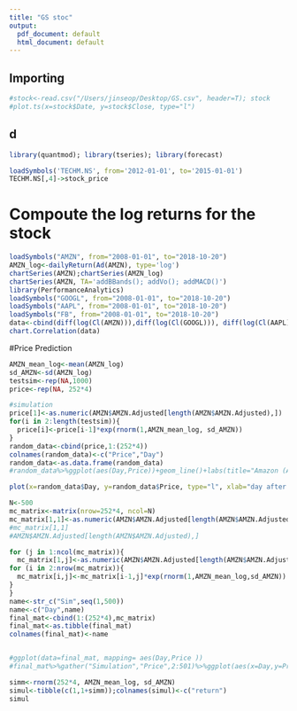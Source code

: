 ```yaml
---
title: "GS stoc"
output:
  pdf_document: default
  html_document: default
---
```



## Importing
```r
#stock<-read.csv("/Users/jinseop/Desktop/GS.csv", header=T); stock
#plot.ts(x=stock$Date, y=stock$Close, type="l")
```
## d
```r
library(quantmod); library(tseries); library(forecast)
```
```r
loadSymbols('TECHM.NS', from='2012-01-01', to='2015-01-01')
TECHM.NS[,4]->stock_price
```
# Compoute the log returns for the stock
```r
loadSymbols("AMZN", from="2008-01-01", to="2018-10-20")
AMZN_log<-dailyReturn(Ad(AMZN), type='log')
chartSeries(AMZN);chartSeries(AMZN_log)
chartSeries(AMZN, TA='addBBands(); addVo(); addMACD()')
library(PerformanceAnalytics)
loadSymbols("GOOGL", from="2008-01-01", to="2018-10-20")
loadSymbols("AAPL", from="2008-01-01", to="2018-10-20")
loadSymbols("FB", from="2008-01-01", to="2018-10-20")
data<-cbind(diff(log(Cl(AMZN))),diff(log(Cl(GOOGL))), diff(log(Cl(AAPL))), diff(log(Cl(FB))))
chart.Correlation(data)
```

#Price Prediction
```r
AMZN_mean_log<-mean(AMZN_log)
sd_AMZN<-sd(AMZN_log)
testsim<-rep(NA,1000)
price<-rep(NA, 252*4)

#simulation
price[1]<-as.numeric(AMZN$AMZN.Adjusted[length(AMZN$AMZN.Adjusted),])
for(i in 2:length(testsim)){
  price[i]<-price[i-1]*exp(rnorm(1,AMZN_mean_log, sd_AMZN))
}
random_data<-cbind(price,1:(252*4))
colnames(random_data)<-c("Price","Day")
random_data<-as.data.frame(random_data)
#random_data%>%ggplot(aes(Day,Price))+geom_line()+labs(title="Amazon (AMZN) price simulation for 4 years")+theme_bw()

plot(x=random_data$Day, y=random_data$Price, type="l", xlab="day after today", ylab=" predicted price", main="Amazon's predicted stock price")
```
```r
N<-500
mc_matrix<-matrix(nrow=252*4, ncol=N)
mc_matrix[1,1]<-as.numeric(AMZN$AMZN.Adjusted[length(AMZN$AMZN.Adjusted),])
#mc_matrix[1,1]
#AMZN$AMZN.Adjusted[length(AMZN$AMZN.Adjusted),]

for (j in 1:ncol(mc_matrix)){
  mc_matrix[1,j]<-as.numeric(AMZN$AMZN.Adjusted[length(AMZN$AMZN.Adjusted),])
for (i in 2:nrow(mc_matrix)){
  mc_matrix[i,j]<-mc_matrix[i-1,j]*exp(rnorm(1,AMZN_mean_log,sd_AMZN))
}
}
name<-str_c("Sim",seq(1,500))
name<-c("Day",name)
final_mat<-cbind(1:(252*4),mc_matrix)
final_mat<-as.tibble(final_mat)
colnames(final_mat)<-name


#ggplot(data=final_mat, mapping= aes(Day,Price ))
#final_mat%>%gather("Simulation","Price",2:501)%>%ggplot(aes(x=Day,y=Price,Group=Simulation))
```








```r
simm<-rnorm(252*4, AMZN_mean_log, sd_AMZN)
simul<-tibble(c(1,1+simm));colnames(simul)<-c("return")
simul
```














